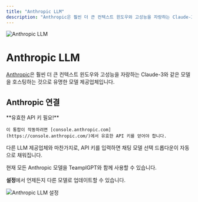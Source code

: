 ```yaml
---
title: "Anthropic LLM"
description: "Anthropic은 훨씬 더 큰 컨텍스트 윈도우와 고성능을 자랑하는 Claude-3와 같은 모델을 호스팅하는 것으로 유명한 모델 제공업체입니다."
---
```



<Image
  src="/images/anythingllm-setup/llm-configuration/cloud/anthropic/header-image.png"
  height={1080}
  width={1920}
  quality={100}
  alt="Anthropic LLM"
/>

# Anthropic LLM

[Anthropic](https://Anthropic.com)은 훨씬 더 큰 컨텍스트 윈도우와 고성능을 자랑하는 Claude-3와 같은 모델을 호스팅하는 것으로 유명한 모델 제공업체입니다.

## Anthropic 연결

<Callout type="info" emoji="️💡">
  **유효한 API 키 필요!**

    이 통합이 작동하려면 [console.anthropic.com](https://console.anthropic.com/)에서 유효한 API 키를 얻어야 합니다.

</Callout>

다른 LLM 제공업체와 마찬가지로, API 키를 입력하면 채팅 모델 선택 드롭다운이 자동으로 채워집니다.

현재 모든 Anthropic 모델을 TeamplGPT와 함께 사용할 수 있습니다.

**설정**에서 언제든지 다른 모델로 업데이트할 수 있습니다.

<Image
  src="/images/anythingllm-setup/llm-configuration/cloud/anthropic/anthropic-llm.png"
  height={1080}
  width={1920}
  quality={100}
  alt="Anthropic LLM 설정"
/>
